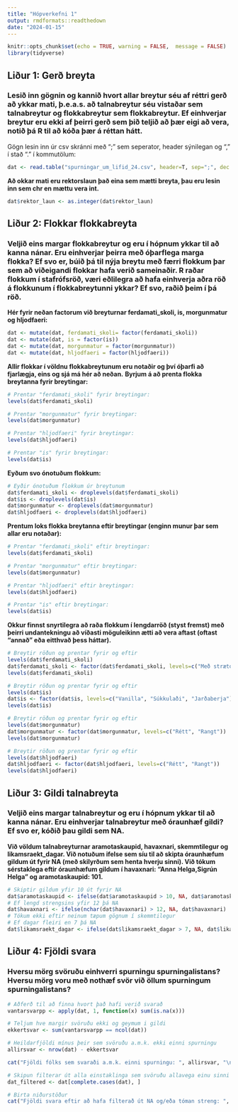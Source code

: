 ```yaml
---
title: "Hópverkefni 1"
output: rmdformats::readthedown
date: "2024-01-15"
---
```


```r
knitr::opts_chunk$set(echo = TRUE, warning = FALSE,  message = FALSE)
library(tidyverse)
```


## Liður 1: Gerð breyta

### Lesið inn gögnin og kannið hvort allar breytur séu af réttri gerð að ykkar mati, þ.e.a.s. að talnabreytur séu vistaðar sem talnabreytur og flokkabreytur sem flokkabreytur. Ef einhverjar breytur eru ekki af þeirri gerð sem þið teljið að þær eigi að vera, notið þá R til að kóða þær á réttan hátt.

Gögn lesin inn úr csv skránni með ";" sem seperator, header sýnilegan og "," í stað "." í kommutölum:

```r
dat <- read.table("spurningar_um_lifid_24.csv", header=T, sep=";", dec = ",")
```

**Að okkar mati eru rektorslaun það eina sem mætti breyta, þau eru lesin inn sem chr en mættu vera int.**

```r
dat$rektor_laun <- as.integer(dat$rektor_laun)
```


## Liður 2: Flokkar flokkabreyta    
  
### Veljið eins margar flokkabreytur og eru í hópnum ykkar til að kanna nánar. Eru einhverjar þeirra með óþarflega marga flokka? Ef svo er, búið þá til nýja breytu með færri flokkum þar sem að viðeigandi flokkar hafa verið sameinaðir. R raðar flokkum í stafrófsröð, væri eðlilegra að hafa einhverja aðra röð á flokkunum í flokkabreytunni ykkar? Ef svo, raðið þeim í þá röð.

**Hér fyrir neðan factorum við breyturnar ferdamati_skoli, is, morgunmatur og hljodfaeri:**

```r
dat <- mutate(dat, ferdamati_skoli= factor(ferdamati_skoli))
dat <- mutate(dat, is = factor(is))
dat <- mutate(dat, morgunmatur = factor(morgunmatur))
dat <- mutate(dat, hljodfaeri = factor(hljodfaeri))
```

**Allir flokkar í völdnu flokkabreytunum eru notaðir og því óþarfi að fjarlægja, eins og sjá má hér að neðan.**
**Byrjum á að prenta flokka breytanna fyrir breytingar:**

```r
# Prentar "ferdamati_skoli" fyrir breytingar:
levels(dat$ferdamati_skoli)

# Prentar "morgunmatur" fyrir breytingar:
levels(dat$morgunmatur)

# Prentar "hljodfaeri" fyrir breytingar:
levels(dat$hljodfaeri)

# Prentar "is" fyrir breytingar:
levels(dat$is)
```

**Eyðum svo ónotuðum flokkum:**

```r
# Eyðir ónotuðum flokkum úr breytunum
dat$ferdamati_skoli <- droplevels(dat$ferdamati_skoli)
dat$is <- droplevels(dat$is)
dat$morgunmatur <- droplevels(dat$morgunmatur)
dat$hljodfaeri <- droplevels(dat$hljodfaeri)
```

**Prentum loks flokka breytanna eftir breytingar (enginn munur þar sem allar eru notaðar):**
```r
# Prentar "ferdamati_skoli" eftir breytingar:
levels(dat$ferdamati_skoli)

# Prentar "morgunmatur" eftir breytingar:
levels(dat$morgunmatur)

# Prentar "hljodfaeri" eftir breytingar:
levels(dat$hljodfaeri)

# Prentar "is" eftir breytingar:
levels(dat$is)
```

**Okkur finnst snyrtilegra að raða flokkum í lengdarröð (styst fremst) með þeirri undantekningu að víðasti möguleikinn ætti að vera aftast (oftast "annað" eða eitthvað þess háttar).**

```r
# Breytir röðun og prentar fyrir og eftir
levels(dat$ferdamati_skoli)
dat$ferdamati_skoli <- factor(dat$ferdamati_skoli, levels=c("Með strætó", "Með einkabíl", "Gangandi / skokkandi", "Á hjóli / rafhlaupahjóli", "Á annan hátt"))
levels(dat$ferdamati_skoli)

# Breytir röðun og prentar fyrir og eftir
levels(dat$is)
dat$is <- factor(dat$is, levels=c("Vanilla", "Súkkulaði", "Jarðaberja"))
levels(dat$is)

# Breytir röðun og prentar fyrir og eftir
levels(dat$morgunmatur)
dat$morgunmatur <- factor(dat$morgunmatur, levels=c("Rétt", "Rangt"))
levels(dat$morgunmatur)

# Breytir röðun og prentar fyrir og eftir
levels(dat$hljodfaeri)
dat$hljodfaeri <- factor(dat$hljodfaeri, levels=c("Rétt", "Rangt"))
levels(dat$hljodfaeri)
```

## Liður 3: Gildi talnabreyta  

### Veljið eins margar talnabreytur og eru í hópnum ykkar til að kanna nánar. Eru einhverjar talnabreytur með óraunhæf gildi? Ef svo er, kóðið þau gildi sem NA.

**Við völdum talnabreyturnar aramotaskaupid, havaxnari, skemmtilegur og likamsraekt_dagar. Við notuðum ifelse sem síu til að skipta óraunhæfum gildum út fyrir NA (með skilyrðum sem henta hverju sinni). Við tókum sérstaklega eftir óraunhæfum gildum í havaxnari: "Anna Helga,Sigrún Helga" og aramotaskaupid: 101.**

```r
# Skiptir gildum yfir 10 út fyrir NA
dat$aramotaskaupid <- ifelse(dat$aramotaskaupid > 10, NA, dat$aramotaskaupid)
# Ef lengd strengsins yfir 12 þá NA
dat$havaxnari <- ifelse(nchar(dat$havaxnari) > 12, NA, dat$havaxnari)
# Tókum ekki eftir neinum tæpum gögnum í skemmtilegur
# Ef dagar fleiri en 7 þá NA
dat$likamsraekt_dagar <- ifelse(dat$likamsraekt_dagar > 7, NA, dat$likamsraekt_dagar)
```

## Liður 4: Fjöldi svara  

### Hversu mörg svöruðu einhverri spurningu spurningalistans? Hversu mörg voru með nothæf svör við öllum spurningum spurningalistans?


```r
# Aðferð til að finna hvort það hafi verið svarað
vantarsvarpp <- apply(dat, 1, function(x) sum(is.na(x)))

# Teljum hve margir svöruðu ekki og geymum i gildi
ekkertsvar <- sum(vantarsvarpp == ncol(dat))

# Heildarfjöldi mínus þeir sem svöruðu a.m.k. ekki einni spurningu 
allirsvar <- nrow(dat) - ekkertsvar

cat("Fjöldi fólks sem svaraði a.m.k. einni spurningu: ", allirsvar, "\n")
```

```r
# Skipun filterar út alla einstaklinga sem svöruðu allavega einu sinni NA eða/og tómum streng
dat_filtered <- dat[complete.cases(dat), ]

# Birta niðurstöður
cat("Fjöldi svara eftir að hafa filterað út NA og/eða tóman streng: ", nrow(dat_filtered), "\n")
```